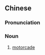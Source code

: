 {{also|车队}}
==Chinese==
{{zh-forms|s=车队}}

===Pronunciation===
{{zh-pron
|m=chēduì
|c=ce1 deoi6-2
|h=pfs=chhâ-chhui
|mn=chhia-tūi
|cat=n
}}

===Noun===
{{zh-noun}}

# [[motorcade]]